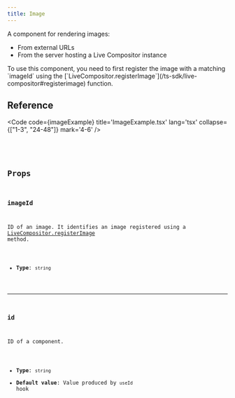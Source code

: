 ```yaml
---
title: Image
---
```


A component for rendering images:
- From external URLs
- From the server hosting a Live Compositor instance

<Aside>To use this component, you need to first register the image with a matching `imageId` using the [`LiveCompositor.registerImage`](/ts-sdk/live-compositor#registerimage) function.</Aside>

## Reference

<Code code={imageExample} title='ImageExample.tsx' lang='tsx' collapse={["1-3", "24-48"]} mark='4-6' />

<CollapsibleDetails summaryTitle='Type definitions'>
<Code code={`
type ImageProps = {
    id?: string;
    imageId: string;
}
`} lang='tsx' />
</CollapsibleDetails>

## Props

### imageId
ID of an image. It identifies an image registered using a [LiveCompositor.registerImage](/ts-sdk/live-compositor#registerimage) method.

- **Type**: `string`

---

### id
ID of a component.

- **Type**: `string`
- **Default value**: Value produced by `useId` hook

